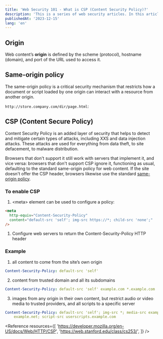 ```yaml
---
title: 'Web Security 101 - What is CSP (Content Security Policy)?'
description: 'This is a series of web security articles. In this article, I will explain what I learned about CSP (Content Security Policy)'
publishedAt: '2023-12-15'
lang: 'en'
---
```


## Origin

Web content’s **origin** is defined by the scheme (protocol), hostname (domain), and port of the URL used to access it.

## Same-origin policy

The same-origin policy is a critical security mechanism that restricts how a document or script loaded by one origin can interact with a resource from another origin.

`http://store.company.com/dir/page.html`:

<Table
  colTitles={['Outcome', 'Reason']}
  rowTitles={[
    'http://store.company.com/dir2/other.html',
    'http://store.company.com/dir/inner/another.html',
    'https://store.company.com/page.html',
    'http://store.company.com:81/dir/page.html',
    'http://news.company.com/dir/page.html',
  ]}
  rows={[
    ['Same origin', 'Only the path'],
    ['Same origin', 'Only the path'],
    ['Failure', 'Different protocol'],
    ['Failure', 'Different port (http:// is port 80 by default)'],
    ['Failure', 'Different host'],
  ]}
/>

## CSP (Content Secure Policy)

Content Security Policy is an added layer of security that helps to detect and mitigate certain types of attacks, including XXS and data injection attacks. These attacks are used for everything from data theft, to site defacement, to malware distribution.

Browsers that don't support it still work with servers that implement it, and vice versa: browsers that don't support CSP ignore it, functioning as usual, defaulting to the standard same-origin policy for web content. If the site doesn't offer the CSP header, browsers likewise use the standard [same-origin policy](https://developer.mozilla.org/en-US/docs/Web/Security/Same-origin_policy).

### To enable CSP

1. &lt;meta&gt; element can be used to configure a policy:

```html
<meta
  http-equiv="Content-Security-Policy"
  content="default-src 'self'; img-src https://*; child-src 'none';"
/>
```

1. Configure web servers to return the Content-Security-Policy HTTP header

### Example

1. all content to come from the site’s own origin

```yaml
Content-Security-Policy: default-src 'self'
```

2. content from trusted domain and all its subdomains

```yaml
Content-Security-Policy: default-src 'self' example.com *.example.com
```

3. images from any origin in their own content, but restrict audio or video media to trusted providers, and all scripts to a specific server

```yaml
Content-Security-Policy: default-src 'self'; img-src *; media-src example.org
	example.net; script-src userscripts.example.com
```

<Reference
  resources={[
    'https://developer.mozilla.org/en-US/docs/Web/HTTP/CSP',
    'https://web.stanford.edu/class/cs253/',
  ]}
/>
